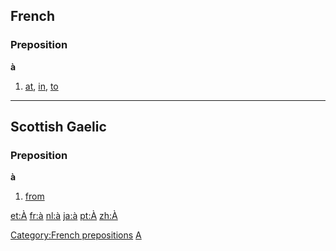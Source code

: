 ==French==
===Preposition===
'''à'''

# [[at]], [[in]], [[to]]

----

==Scottish Gaelic==
===Preposition===
'''à'''

# [[from]]
[[Category:French prepositions]]
[[Category:Latin letters|A]]

[[et:À]]
[[fr:à]]
[[nl:à]]
[[ja:à]]
[[pt:À]]
[[zh:À]]